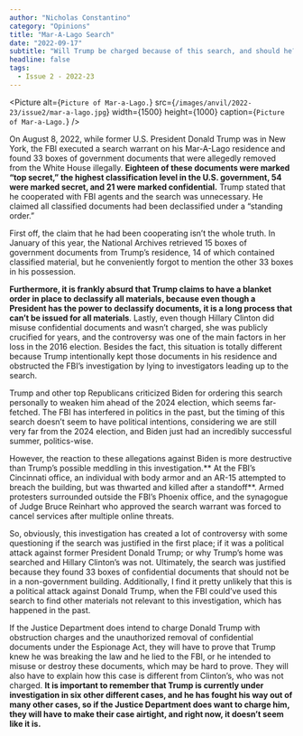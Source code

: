 ```yaml
---
author: "Nicholas Constantino"
category: "Opinions"
title: "Mar-A-Lago Search"
date: "2022-09-17"
subtitle: "Will Trump be charged because of this search, and should he?"
headline: false
tags:
  - Issue 2 - 2022-23
---
```


<Picture
	alt={`Picture of Mar-a-Lago.`}
	src={`/images/anvil/2022-23/issue2/mar-a-lago.jpg`}
	width={1500}
	height={1000}
	caption={`Picture of Mar-a-Lago.`}
/>

On August 8, 2022, while former U.S. President Donald Trump was in New York, the FBI executed a search warrant on his Mar-A-Lago residence and found 33 boxes of government documents that were allegedly removed from the White House illegally. **Eighteen of these documents were marked “top secret,” the highest classification level in the U.S. government, 54 were marked secret, and 21 were marked confidential.** Trump stated that he cooperated with FBI agents and the search was unnecessary. He claimed all classified documents had been declassified under a “standing order.”

First off, the claim that he had been cooperating isn’t the whole truth. In January of this year, the National Archives retrieved 15 boxes of government documents from Trump’s residence, 14 of which contained classified material, but he conveniently forgot to mention the other 33 boxes in his possession.

**Furthermore, it is frankly absurd that Trump claims to have a blanket order in place to declassify all materials, because even though a President has the power to declassify documents, it is a long process that can’t be issued for all materials**. Lastly, even though Hillary Clinton did misuse confidential documents and wasn’t charged, she was publicly crucified for years, and the controversy was one of the main factors in her loss in the 2016 election. Besides the fact, this situation is totally different because Trump intentionally kept those documents in his residence and obstructed the FBI’s investigation by lying to investigators leading up to the search.

Trump and other top Republicans criticized Biden for ordering this search personally to weaken him ahead of the 2024 election, which seems far-fetched. The FBI has interfered in politics in the past, but the timing of this search doesn’t seem to have political intentions, considering we are still very far from the 2024 election, and Biden just had an incredibly successful summer, politics-wise.

However, the reaction to these allegations against Biden is more destructive than Trump’s possible meddling in this investigation.** At the FBI’s Cincinnati office, an individual with body armor and an AR-15 attempted to breach the building, but was thwarted and killed after a standoff**. Armed protesters surrounded outside the FBI’s Phoenix office, and the synagogue of Judge Bruce Reinhart who approved the search warrant was forced to cancel services after multiple online threats.

So, obviously, this investigation has created a lot of controversy with some questioning if the search was justified in the first place; if it was a political attack against former President Donald Trump; or why Trump’s home was searched and Hillary Clinton’s was not. Ultimately, the search was justified because they found 33 boxes of confidential documents that should not be in a non-government building. Additionally, I find it pretty unlikely that this is a political attack against Donald Trump, when the FBI could’ve used this search to find other materials not relevant to this investigation, which has happened in the past.

If the Justice Department does intend to charge Donald Trump with obstruction charges and the unauthorized removal of confidential documents under the Espionage Act, they will have to prove that Trump knew he was breaking the law and he lied to the FBI, or he intended to misuse or destroy these documents, which may be hard to prove. They will also have to explain how this case is different from Clinton’s, who was not charged. **It is important to remember that Trump is currently under investigation in six other different cases, and he has fought his way out of many other cases, so if the Justice Department does want to charge him, they will have to make their case airtight, and right now, it doesn’t seem like it is.**
